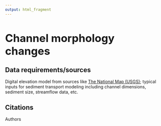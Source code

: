 ```yaml
---
output: html_fragment
---
```


<style type="text/css">
  h1{
  font-size: 2.5em;
}
</style>

# Channel morphology changes

## Data requirements/sources
Digital elevation model from sources like [The National Map (USGS)](https://apps.nationalmap.gov/downloader/){target="_blank"}; typical inputs for sediment transport modeling including channel dimensions, sediment size, streamflow data, etc.

## Citations
Authors